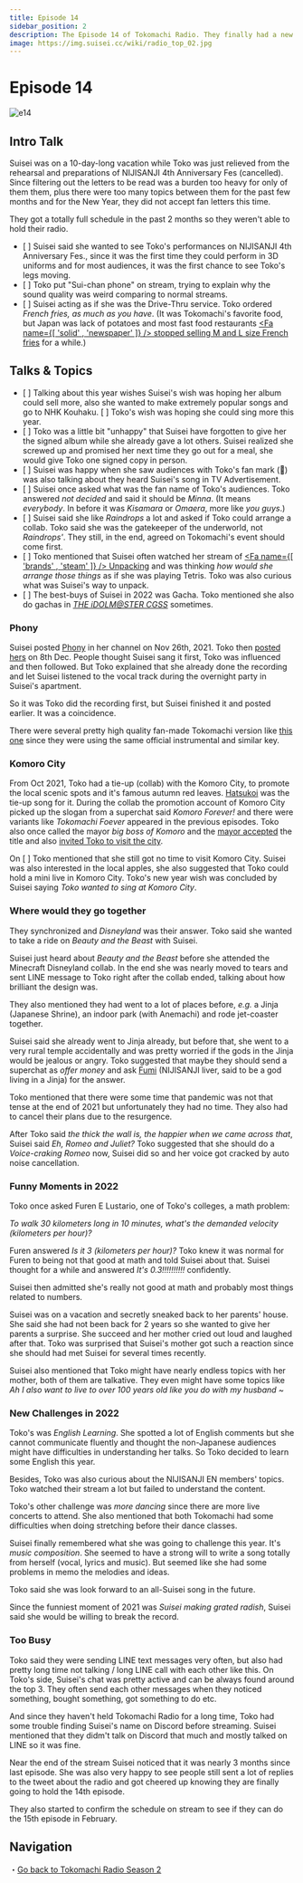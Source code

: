 ```yaml
---
title: Episode 14
sidebar_position: 2
description: The Episode 14 of Tokomachi Radio. They finally had a new episode after nearly 3-month-long gap and had so much to talk about.
image: https://img.suisei.cc/wiki/radio_top_02.jpg
---
```



# Episode 14

<Date D="2022-01-26" />

![e14](/img/radio/20220126.jpg)

> <YTLink Id="a4GYz0rcqyM" />

## Intro Talk

Suisei was on a 10-day-long vacation while Toko was just relieved from the rehearsal and preparations of NIJISANJI 4th Anniversary Fes (cancelled). Since filtering out the letters to be read was a burden too heavy for only of them them, plus there were too many topics between them for the past few months and for the New Year, they did not accept fan letters this time.

They got a totally full schedule in the past 2 months so they weren't able to hold their radio.

- [ <YTTime Id="a4GYz0rcqyM" Time="04:42" /> ] Suisei said she wanted to see Toko's performances on NIJISANJI 4th Anniversary Fes., since it was the first time they could perform in 3D uniforms and for most audiences, it was the first chance to see Toko's legs moving.
- [ <YTTime Id="a4GYz0rcqyM" Time="06:00" /> ] Toko put "Sui-chan phone" on stream, trying to explain why the sound quality was weird comparing to normal streams.
- [ <YTTime Id="a4GYz0rcqyM" Time="08:25" /> ] Suisei acting as if she was the Drive-Thru service. Toko ordered _French fries, as much as you have_. (It was Tokomachi's favorite food, but Japan was lack of potatoes and most fast food restaurants [<Fa name={[ 'solid' , 'newspaper' ]} /> stopped selling M and L size French fries](https://news.yahoo.co.jp/articles/2c585d808338d4b914458f790f3fec7ca11e008a) for a while.)

## Talks & Topics

- [ <YTTime Id="a4GYz0rcqyM" Time="10:21" /> ] Talking about this year wishes Suisei's wish was hoping her album could sell more, also she wanted to make extremely popular songs and go to NHK Kouhaku. [ <YTTime Id="a4GYz0rcqyM" Time="18:50" Desc="" /> ] Toko's wish was hoping she could sing more this year.
- [ <YTTime Id="a4GYz0rcqyM" Time="12:20" /> ] Toko was a little bit "unhappy" that Suisei have forgotten to give her the signed album while she already gave a lot others. Suisei realized she screwed up and promised her next time they go out for a meal, she would give Toko one signed copy in person.
- [ <YTTime Id="a4GYz0rcqyM" Time="15:14" /> ] Suisei was happy when she saw audiences with Toko's fan mark (:tropical_drink:) was also talking about they heard Suisei's song in TV Advertisement.
- [ <YTTime Id="a4GYz0rcqyM" Time="15:50" /> ] Suisei once asked what was the fan name of Toko's audiences. Toko answered _not decided_ and said it should be _Minna_. (It means _everybody_. In before it was _Kisamara_ or _Omaera_, more like _you guys_.)
- [ <YTTime Id="a4GYz0rcqyM" Time="17:40" /> ] Suisei said she like _Raindrops_ a lot and asked if Toko could arrange a collab. Toko said she was the gatekeeper of the underworld, not _Raindrops'_. They still, in the end, agreed on Tokomachi's event should come first.
- [ <YTTime Id="a4GYz0rcqyM" Time="20:00" /> ] Toko mentioned that Suisei often watched her stream of [<Fa name={[ 'brands' , 'steam' ]} /> Unpacking](https://store.steampowered.com/app/1135690/Unpacking/) and was thinking _how would she arrange those things_ as if she was playing Tetris. Toko was also curious what was Suisei's way to unpack.
- [ <YTTime Id="a4GYz0rcqyM" Time="59:07" /> ] The best-buys of Suisei in 2022 was Gacha. Toko mentioned she also do gachas in [_THE iDOLM@STER CGSS_](https://en.wikipedia.org/wiki/The_Idolmaster_Cinderella_Girls:_Starlight_Stage) sometimes.

### Phony

> <YTTime Id="a4GYz0rcqyM" Time="22:05" Desc="Tokomachi talking about Phony" />

Suisei posted [<SNSIcon /> Phony](https://www.youtube.com/watch?v=N029UUlH1Dc) in her channel on Nov 26th, 2021. Toko then [<SNSIcon /> posted hers](https://www.youtube.com/watch?v=g_vV3bE3GNo) on 8th Dec. People thought Suisei sang it first, Toko was influenced and then followed. But Toko explained that she already done the recording and let Suisei listened to the vocal track during the overnight party in Suisei's apartment.

So it was Toko did the recording first, but Suisei finished it and posted earlier. It was a coincidence.

There were several pretty high quality fan-made Tokomachi version like [<SNSIcon /> this one](https://www.youtube.com/watch?v=Do6onbPJOGE) since they were using the same official instrumental and similar key.

### Komoro City

> <YTTime Id="a4GYz0rcqyM" Time="24:25" Desc="Visit Komoro City one day" />

From Oct 2021, Toko had a tie-up (collab) with the Komoro City, to promote the local scenic spots and it's famous autumn red leaves. [<SNSIcon /> Hatsukoi](https://www.youtube.com/watch?v=G7aJCz6E_YY) was the tie-up song for it. During the collab the promotion account of Komoro City picked up the slogan from a superchat said _Komoro Forever!_ and there were variants like _Tokomachi Foever_ appeared in the previous episodes. Toko also once called the mayor _big boss of Komoro_ and the [mayor accepted](https://twitter.com/komorojin/status/1451551560266248194) the title and also [<SNSIcon Name="twitter" /> invited Toko to visit the city](https://twitter.com/komorojin/status/1450737738416734210).

On [ <YTTime Id="a4GYz0rcqyM" Time="24:25" /> ] Toko mentioned that she still got no time to visit Komoro City. Suisei was also interested in the local apples, she also suggested that Toko could hold a mini live in Komoro City. Toko's new year wish was concluded by Suisei saying _Toko wanted to sing at Komoro City_.

### Where would they go together

> <YTTime Id="a4GYz0rcqyM" Time="25:53" Desc="Where would Tokomachi go together?" />

They synchronized and _Disneyland_ was their answer. Toko said she wanted to take a ride on _Beauty and the Beast_ with Suisei.

Suisei just heard about _Beauty and the Beast_ before she attended the Minecraft Disneyland collab. In the end she was nearly moved to tears and sent LINE message to Toko right after the collab ended, talking about how brilliant the design was.

They also mentioned they had went to a lot of places before, _e.g._ a Jinja (Japanese Shrine), an indoor park (with Anemachi) and rode jet-coaster together.

Suisei said she already went to Jinja already, but before that, she went to a very rural temple accidentally and was pretty worried if the gods in the Jinja would be jealous or angry. Toko suggested that maybe they should send a superchat as _offer money_ and ask [<SNSIcon /> Fumi](https://www.youtube.com/channel/UCwrjITPwG4q71HzihV2C7Nw) (NIJISANJI liver, said to be a god living in a Jinja) for the answer.

> <YTTime Id="a4GYz0rcqyM" Time="33:37" Desc="Still waiting for the chance to go out together" />

Toko mentioned that there were some time that pandemic was not that tense at the end of 2021 but unfortunately they had no time. They also had to cancel their plans due to the resurgence.

After Toko said _the thick the wall is, the happier when we came across that_, Suisei said _Eh, Romeo and Juliet?_ Toko suggested that she should do a _Voice-craking Romeo_ now, Suisei did so and her voice got cracked by auto noise cancellation.

### Funny Moments in 2022

> <YTTime Id="Ql5YkeQ6iDg" Time="34:30" Desc="Toko's side" />

Toko once asked Furen E Lustario, one of Toko's colleges, a math problem:

_To walk 30 kilometers long in 10 minutes, what's the demanded velocity (kilometers per hour)?_

Furen answered _Is it 3 (kilometers per hour)?_ Toko knew it was normal for Furen to being not that good at math and told Suisei about that. Suisei thought for a while and answered _It's 0.3!!!!!!!!!!_ confidently.

Suisei then admitted she's really not good at math and probably most things related to numbers.

> <YTTime Id="Ql5YkeQ6iDg" Time="40:00" Desc="Suisei's side" />

Suisei was on a vacation and secretly sneaked back to her parents' house. She said she had not been back for 2 years so she wanted to give her parents a surprise. She succeed and her mother cried out loud and laughed after that. Toko was surprised that Suisei's mother got such a reaction since she should had met Suisei for several times recently.

Suisei also mentioned that Toko might have nearly endless topics with her mother, both of them are talkative. They even might have some topics like _Ah I also want to live to over 100 years old like you do with my husband ~_

### New Challenges in 2022

> <YTTime Id="Ql5YkeQ6iDg" Time="45:06" Desc="Toko's side" />

Toko's was _English Learning_. She spotted a lot of English comments but she cannot communicate fluently and thought the non-Japanese audiences might have difficulties in understanding her talks. So Toko decided to learn some English this year.

Besides, Toko was also curious about the NIJISANJI EN members' topics. Toko watched their stream a lot but failed to understand the content.

Toko's other challenge was _more dancing_ since there are more live concerts to attend. She also mentioned that both Tokomachi had some difficulties when doing stretching before their dance classes.

> <YTTime Id="Ql5YkeQ6iDg" Time="50:20" Desc="Suisei's side" />

Suisei finally remembered what she was going to challenge this year. It's _music composition_. She seemed to have a strong will to write a song totally from herself (vocal, lyrics and music). But seemed like she had some problems in memo the melodies and ideas.

Toko said she was look forward to an all-Suisei song in the future.

Since the funniest moment of 2021 was _Suisei making grated radish_, Suisei said she would be willing to break the record.

### Too Busy

> <YTTime Id="a4GYz0rcqyM" Time="61:39" Desc="LINE and Discord" />

Toko said they were sending LINE text messages very often, but also had pretty long time not talking / long LINE call with each other like this. On Toko's side, Suisei's chat was pretty active and can be always found around the top 3. They often send each other messages when they noticed something, bought something, got something to do etc.

And since they haven't held Tokomachi Radio for a long time, Toko had some trouble finding Suisei's name on Discord before streaming. Suisei mentioned that they didm't talk on Discord that much and mostly talked on LINE so it was fine.

> <YTTime Id="a4GYz0rcqyM" Time="63:15" Desc="It's been so long" />

Near the end of the stream Suisei noticed that it was nearly 3 months since last episode. She was also very happy to see people still sent a lot of replies to the tweet about the radio and got cheered up knowing they are finally going to hold the 14th episode.

They also started to confirm the schedule on stream to see if they can do the 15th episode in February.

## Navigation

・[Go back to Tokomachi Radio Season 2](/radio/tokomachi_radio_s2#episode-14)
